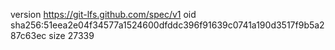 version https://git-lfs.github.com/spec/v1
oid sha256:51eea2e04f34577a1524600dfddc396f91639c0741a190d3517f9b5a287c63ec
size 27339
